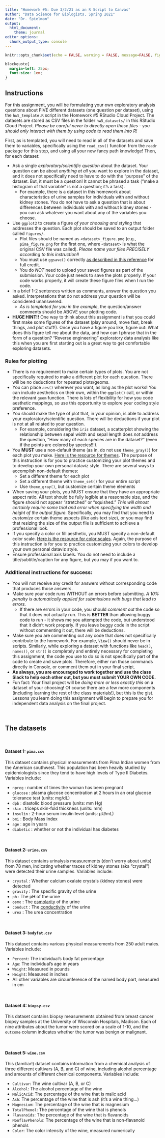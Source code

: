 ```yaml
---
title: "Homework #5: Due 3/2/21 as an R Script to Canvas"
author: "Data Science for Biologists, Spring 2021"
date: "Dr. Spielman"
output: 
  html_document:
    theme: journal
editor_options: 
  chunk_output_type: console
---
```


```r
knitr::opts_chunk$set(echo = FALSE, warning = FALSE, message=FALSE, fig.width = 7, fig.height=4)
```

```css
blockquote{
  margin-left: 25px;
  font-size: 1em;
}
```


## Instructions

For this assignment, you will be formulating your own exploratory analysis questions about FIVE different datasets (one question per dataset), using the `hw5_template.R` script in the Homework #5 RStudio Cloud Project. The datasets are stored as CSV files in the folder `hw5_datasets/` in this RStudio Cloud Project. *Please be careful never to directly open these files - you should only interact with them by using code to read them into R!*

First, as is templated, you will need to read in all of the datasets and save them to variables, specifically using the `read_csv()` function from the `readr` package for this step, and using all your new fancy path knowledge! Then, for each dataset:

+ Ask a single *exploratory/scientific question* about the dataset. Your question can be about *anything at all* you want to explore in the dataset, and it does not specifically need to have to do with the "purpose" of the dataset. But, it must be a question! It cannot be phrased a task ("make a histogram of that variable" is not a question; it's a task).
  + For example, there is a dataset in this homework about characteristics of urine samples for individuals with and without kidney stones. You do not have to ask a question that is about differences between individuals with and without kidney stones - you can ask whatever you want about any of the variables you choose.
+ Use `ggplot2` to create a figure *of your choosing and styling* that addresses the question. Each plot should be saved to an output folder called `figures/`. 
  + Plot files should be named as `<dataset>_figure.png` (e.g., `pima_figure.png` for the first one, where `<dataset>` is what the original CSV file was called). *Please name your files PRECISELY according to this instruction!!*
  + You must use `ggsave()` correctly [as described in this reference](https://sjspielman.github.io/datascience_for_biologists/tutorials/readr_ggsave.html) for full credit.
  + You do *NOT* need to upload your saved figures as part of the submission. Your code just needs to save the plots properly. If your code works properly, it will create these figure files when I run the code.
+ In a brief 1-2 sentences written as comments, answer the question you asked. Interpretations that do not address your question will be considered unanswered.
  + *As is templated for you in the example*, the question/answer comments should be ABOVE your plotting code.
+ **HUGE HINT!!** One way to think about this assignment is that you could first make some figures of the dataset (play around, move fast, break things, and plot stuff!). Once you have a figure you like, figure out: What does this figure tell me about the data, and how can I phrase that in the form of a question? "Reverse engineering" exploratory data analysis like this when you are first starting out is a great way to get comfortable exploring datasets.


### Rules for plotting

+ There is no requirement to make certain types of plots. You are not specifically required to make a different plot for each question. There will be no deductions for repeated plots/geoms. 
+ You can place `aes()` wherever you want, as long as the plot works! You can include aesthetics on their own, within the `ggplot()` call, or within the relevant `geom` function. There is lots of flexibility for how you code aesthetic mappings, so use this opportunity to explore your coding style preference.
+ You should make the type of plot that, in your opinion, is able to address your exploratory/scientific question. There will be deductions if your plot is not at all related to your question. 
  + For example, considering the `iris` dataset, a scatterplot showing the relationship between sepal width and sepal length does *not* address the question, "How many of each species are in the dataset?" (even if the points are colored by species!!!).
+ You **MUST** use a non-default theme (as in, do not use `theme_gray()`) for each plot you make. [Here is the resource for themes](https://sjspielman.github.io/datascience_for_biologists/tutorials/themes.html). The purpose of this instruction is for you to practice customizing your plot themes and to develop your own personal dataviz style. There are several ways to accomplish non-default themes:
  + Set a different theme for each plot
  + Set a different theme with `theme_set()` for your entire script
  + Use `theme_gray()`, but customize certain theme elements
+ When saving your plots, you MUST ensure that they have an appropriate aspect ratio. All text should be fully legible at a reasonable size, and the figure should not appear "stretched" or "squished." *This will almost certainly require some trial and error when specifying the width and height of the output figure.* Specifically, you may find that you need to *customize* certain theme aspects (like axis text size), or you may find that resizing the size of the output file is sufficient to achieve a professional look. 
+ If you specify a color or fill aesthetic, you MUST specify a non-default color scale. [Here is the resource for color scales](https://sjspielman.github.io/datascience_for_biologists/tutorials/color_fill_scales.html). Again, the purpose of this instruction is for you to practice customizing your colors to develop your own personal dataviz style.
+ Ensure professional axis labels. You do not need to include a title/subtitle/caption for any figure, but you may if you want to.



### Additional instructions for success:

+ You will not receive any credit for answers without corresponding code that produces those answers.
+ Make sure your code runs WITHOUT an errors before submitting. *A 10% penalty is automatically applied for submissions with bugs that lead to errors.*
  + If there are errors in your code, you should *comment out* the code so that it does not actually run. This is **BETTER** than allowing buggy code to run - it shows me you attempted the code, but understood that it didn't work properly. If you leave buggy code in the script without commenting it out, there will be deductions.
+ Make sure you are commenting out any code that does not specifically contribute to the homework. For example, `View()` should never be in scripts. Similarly, while exploring a dataset with functions like `head()`, `names()`, or `str()` is completely and entirely necessary for completing this assignment, the code you use to do so is not specifically part of the code to create and save plots. Therefore, either run those commands directly in Console, or comment them out in your final script.
+ **As always, you are encouraged to work together and use the class Slack to help each other out, but you must submit YOUR OWN CODE.** 
+ Fun fact: Your final project will be _doing more or less exactly this_ on a dataset of your choosing! Of course there are a few more components (including learning the rest of the class materials!), but this is the gist. Lessons you learn doing this assignment will begin to prepare you for independent data analysis on the final project.

<br>

## The datasets

<br> 

#### Dataset 1: `pima.csv`

This dataset contains physical measurements from Pima Indian women from the American southwest. This population has been heavily studied by epidemiologists since they tend to have high levels of Type II Diabetes. Variables include:

+ `npreg` : number of times the woman has been pregnant
+ `glucose` : plasma glucose concentration at 2 hours in an oral glucose tolerance test (units: mg/dL) 
+ `dpb` : diastolic blood pressure (units: mm Hg)
+ `skin` : triceps skin-fold thickness (units: mm)
+ `insulin` : 2-hour serum insulin level (units: μU/mL)
+ `bmi` : Body Mass Index
+ `age` : age in years
+ `diabetic` : whether or not the individual has diabetes

<br>

#### Dataset 2: `urine.csv`


This dataset contains urinalysis measurements (don’t worry about units) from 78 men, indicating whether traces of kidney stones (aka "crystal") were detected their urine samples. Variables include:

+ `crystal` : Whether calcium oxalate crystals (kidney stones) were detected
+ `gravity` : The specific gravity of the urine
+ `ph` : The pH of the urine
+ `osmo` : The [osmolarity](https://en.wikipedia.org/wiki/Osmotic_concentration) of the urine
+ `conduct` : The [conductivity](https://en.wikipedia.org/wiki/Conductivity_(electrolytic)) of the urine
+ `urea` : The urea concentration

<br>

#### Dataset 3: `bodyfat.csv`

This dataset contains various physical measurements from 250 adult males. Variables include:

+ `Percent`: The individual's body fat percentage
+ `Age`: The individual's age in years
+ `Weight`: Measured in pounds
+ `Height`: Measured in inches
+ All other variables are circumference of the named body part, measured in cm

<br>

#### Dataset 4: `biopsy.csv`

This dataset contains biopsy measurements obtained from breast cancer biopsy samples at the University of Wisconsin Hospitals, Madison. Each of nine attributes about the tumor were scored on a scale of 1-10, and the `outcome` column indicates whether the tumor was benign or malignant. 

<br>


#### Dataset 5: `wine.csv`

This (familiar!) dataset contains information from a chemical analysis of three different cultivars (A, B, and C) of wine, including alcohol percentage and amounts of different chemical components. Variables include:

+ `Cultivar`: The wine cultivar (A, B, or C)
+ `Alcohol`: The alcohol percentage of the wine
+ `MalicAcid`: The percentage of the wine that is malic acid
+ `Ash`: The percentage of the wine that is ash (it's a wine thing...)
+ `Magnesium`: The percentage of the wine that is magnesium
+ `TotalPhenol`: The percentage of the wine that is phenols
+ `Flavanoids`: The percentage of the wine that is flavanoids
+ `NonflavPhenols`: The percentage of the wine that is non-flavanoid phenols
+ `Color`: The color intensity of the wine, measured numerically
